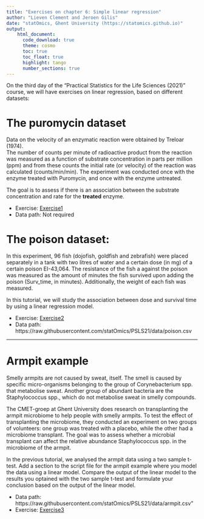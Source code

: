 ```yaml
---
title: "Exercises on chapter 6: Simple linear regression"
author: "Lieven Clement and Jeroen Gilis"
date: "statOmics, Ghent University (https://statomics.github.io)"
output:
    html_document:
      code_download: true    
      theme: cosmo
      toc: true
      toc_float: true
      highlight: tango
      number_sections: true
---
```


On the third day of the "Practical Statistics for the Life Sciences (2021)" 
course, we will have exercises on linear regression, based on different 
datasets:

# The puromycin dataset

Data on the velocity of an enzymatic reaction were obtained by Treloar (1974).  
The number of counts per minute of radioactive product from the reaction was 
measured as a function of substrate concentration in parts per million (ppm) 
and from these counts the initial rate (or velocity) of the reaction was 
calculated (counts/min/min). The experiment was conducted once with the enzyme 
treated with Puromycin, and once with the enzyme untreated.

The goal is to assess if there is an association between the substrate 
concentration and rate for the **treated** enzyme. 

- Exercise: [Exercise1](./06_3_puromycin.html)
- Data path: Not required

# The poison dataset:

In this experiment, 96 fish (dojofish, goldfish and zebrafish)
were placed separately in a tank with two litres of water and
a certain dose (in mg) of a certain poison EI-43,064. The resistance
of the fish a against the poison was measured as the amount of
minutes the fish survived upon adding the poison (Surv_time, in
minutes). Additionally, the weight of each fish was measured.

In this tutorial, we will study the association between dose and survival time
by using a linear regression model.

- Exercise: [Exercise2](./06_1_poison.html)
- Data path: https://raw.githubusercontent.com/statOmics/PSLS21/data/poison.csv

---

# Armpit example 

Smelly armpits are not caused by sweat, itself. The smell is caused by specific 
micro-organisms belonging to the group of Corynebacterium spp. that metabolise 
sweat. Another group of abundant bacteria are the Staphylococcus spp., which do
not metabolise sweat in smelly compounds.

The CMET-groep at Ghent University does research on transplanting the armpit 
microbiome to help people with smelly armpits. To test the effect of 
transplanting the microbiome, they conducted an experiment on two groups 
of volunteers: one group was treated with a placebo, while the other had a 
microbiome transplant. The goal was to assess whether a microbial transplant can affect the relative abundance Staphylococcus spp. in the microbiome of the armpit.

In the previous tutorial, we analysed the armpit data using a two sample t-test.
Add a section to the script file for the armpit example where you model the data using a linear model. Compare the output of the linear model to the results you optained with the two sample t-test and formulate your conclusion based on the output of the linear model.  

- Data path: https://raw.githubusercontent.com/statOmics/PSLS21/data/armpit.csv"
- Exercise: [Exercise3](./06_3_armpit.html)

